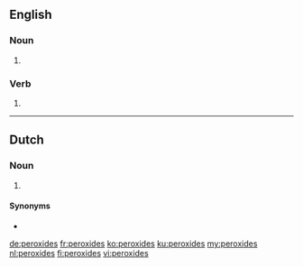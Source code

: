 ==English==

===Noun===
{{head|en|plural}}

# {{plural of|peroxide|lang=en}}

===Verb===
{{head|en|verb form}}

# {{en-third-person singular of|peroxide}}

----

==Dutch==

===Noun===
{{head|nl|noun plural form}}

# {{nl-noun form of|pl|peroxide}}

====Synonyms====
* {{l|nl|peroxiden}}

[[de:peroxides]]
[[fr:peroxides]]
[[ko:peroxides]]
[[ku:peroxides]]
[[my:peroxides]]
[[nl:peroxides]]
[[fi:peroxides]]
[[vi:peroxides]]